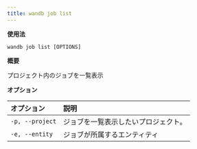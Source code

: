 ```yaml
---
title: wandb job list
---
```


**使用法**

`wandb job list [OPTIONS]`

**概要**

プロジェクト内のジョブを一覧表示

**オプション**

| **オプション** | **説明** |
| :--- | :--- |
| `-p, --project` | ジョブを一覧表示したいプロジェクト。 |
| `-e, --entity` | ジョブが所属するエンティティ |
